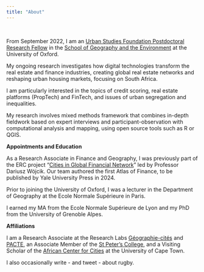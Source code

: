 ---
title: "About"
---

<br>

From September 2022, I am an [Urban Studies Foundation Postdoctoral Research Fellow](https://www.urbanstudiesfoundation.org/) in the [School of Geography and the Environment](https://www.geog.ox.ac.uk/staff/jmigozzi.html) at the University of Oxford.

My ongoing research investigates how digital technologies transform the real estate and finance industries, creating global real estate networks and reshaping urban housing markets, focusing on South Africa.

I am particularly interested in the topics of credit scoring, real estate platforms (PropTech) and FinTech, and issues of urban segregation and inequalities.

My research involves mixed methods framework that combines in-depth fieldwork based on expert interviews and participant-observation with computational analysis and mapping, using open source tools such as R or QGIS.

**Appointments and Education**

As a Research Associate in Finance and Geography, I was previously part of the ERC project "[Cities in Global Financial Network](https://www.citynet21.org/)" led by Professor Dariusz Wójcik. Our team authored the first Atlas of Finance, to be published by Yale University Press in 2024.

Prior to joining the University of Oxford, I was a lecturer in the Department of Geography at the Ecole Normale Supérieure in Paris.

I earned my MA from the Ecole Normale Supérieure de Lyon and my PhD from the University of Grenoble Alpes.

**Affiliations**

I am a Research Associate at the Research Labs [Géographie-cités](https://geographie-cites.cnrs.fr/en/geographie-cites/) and [PACTE](https://www.pacte-grenoble.fr/en), an Associate Member of the [St Peter's College](https://www.spc.ox.ac.uk/), and a Visiting Scholar of the [African Center for Cities](https://www.africancentreforcities.net/) at the University of Cape Town.

I also occasionally write - and tweet - about rugby.
